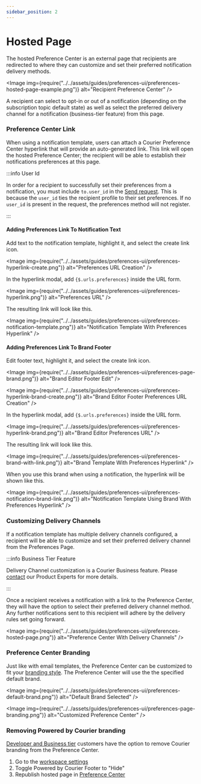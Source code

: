 ```yaml
---
sidebar_position: 2
---
```



# Hosted Page

The hosted Preference Center is an external page that recipients are redirected to where they can customize and set their preferred notification delivery methods.

<Image
  img={require("../../assets/guides/preferences-ui/preferences-hosted-page-example.png")}
  alt="Recipient Preference Center"
/>

A recipient can select to opt-in or out of a notification (depending on the subscription topic default state)
as well as select the preferred delivery channel for a notification (business-tier feature) from this page.

### Preference Center Link

When using a notification template, users can attach a Courier Preference Center hyperlink that will provide an auto-generated link. This link will open the hosted Preference Center; the recipient will be able to establish their notifications preferences at this page.

:::info User Id

In order for a recipient to successfully set their preferences from a notification, you must include `to.user_id` in the [Send request](/reference/send/message). This is because the `user_id` ties the recipient profile to their set preferences. If no `user_id` is present in the request, the preferences method will not register.

:::

#### Adding Preferences Link To Notification Text

Add text to the notification template, highlight it, and select the create link icon.

<Image
  img={require("../../assets/guides/preferences-ui/preferences-hyperlink-create.png")}
  alt="Preferences URL Creation"
/>

In the hyperlink modal, add `{$.urls.preferences}` inside the URL form.

<Image
  img={require("../../assets/guides/preferences-ui/preferences-hyperlink.png")}
  alt="Preferences URL"
/>

The resulting link will look like this.

<Image
  img={require("../../assets/guides/preferences-ui/preferences-notification-template.png")}
  alt="Notification Template With Preferences Hyperlink"
/>

#### Adding Preferences Link To Brand Footer

Edit footer text, highlight it, and select the create link icon.

<Image
  img={require("../../assets/guides/preferences-ui/preferences-page-brand.png")}
  alt="Brand Editor Footer Edit"
/>

<Image
  img={require("../../assets/guides/preferences-ui/preferences-hyperlink-brand-create.png")}
  alt="Brand Editor Footer Preferences URL Creation"
/>

In the hyperlink modal, add `{$.urls.preferences}` inside the URL form.

<Image
  img={require("../../assets/guides/preferences-ui/preferences-hyperlink-brand.png")}
  alt="Brand Editor Preferences URL"
/>

The resulting link will look like this.

<Image
  img={require("../../assets/guides/preferences-ui/preferences-brand-with-link.png")}
  alt="Brand Template With Preferences Hyperlink"
/>

When you use this brand when using a notification, the hyperlink will be shown like this.

<Image
  img={require("../../assets/guides/preferences-ui/preferences-notification-brand-link.png")}
  alt="Notification Template Using Brand With Preferences Hyperlink"
/>

### Customizing Delivery Channels

If a notification template has multiple delivery channels configured, a recipient will be able to customize and set their preferred delivery channel from the Preferences Page.

:::info Business Tier Feature

Delivery Channel customization is a Courier Business feature. Please [contact](https://www.courier.com/request-demo/) our Product Experts for more details.

:::

Once a recipient receives a notification with a link to the Preference Center, they will have the option to select their preferred delivery channel method. Any further notifications sent to this recipient will adhere by the delivery rules set going forward.

<Image
  img={require("../../assets/guides/preferences-ui/preferences-hosted-page.png")}
  alt="Preference Center With Delivery Channels"
/>

### Preference Center Branding

Just like with email templates, the Preference Center can be customized to fit your [branding style](../../courier-designer/brands/customize-default-brand.mdx). The Preference Center will use the the specified default brand.

<Image
  img={require("../../assets/guides/preferences-ui/preferences-default-brand.png")}
  alt="Default Brand Selected"
/>

<Image
  img={require("../../assets/guides/preferences-ui/preferences-page-branding.png")}
  alt="Customized Preference Center"
/>

### Removing Powered by Courier branding

[Developer and Business tier](https://www.courier.com/pricing/) customers have the option to remove Courier branding from the Preference Center.

1. Go to the [workspace settings](https://app.courier.com/settings/general)
2. Toggle Powered by Courier Footer to "Hide"
3. Republish hosted page in [Preference Center](https://app.courier.com/designer/preferences)
